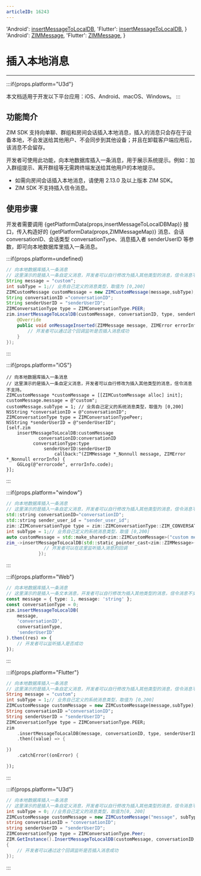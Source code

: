 ```yaml
---
articleID: 16243
---
```



  'Android': <a href='@insertMessageToLocalDB' target='_blank'>insertMessageToLocalDB</a>,
  'Flutter': <a href='https://pub.dev/documentation/zego_zim/latest/zego_zim/ZIM/insertMessageToLocalDB.html' target='_blank'>insertMessageToLocalDB</a>,
}
  'Android': <a href='@-ZIMMessage' target='_blank'>ZIMMessage</a>,
  'Flutter': <a href='https://pub.dev/documentation/zego_zim/latest/zego_zim/ZIMMessage-class.html' target='_blank'>ZIMMessage</a>,
}



# 插入本地消息

- - -

:::if{props.platform="U3d"}

<Note title="说明">

本文档适用于开发以下平台应用：iOS、Android、macOS、Windows。
</Note>
:::

## 功能简介

ZIM SDK 支持向单聊、群组和房间会话插入本地消息，插入的消息只会存在于设备本地，不会发送给其他用户、不会同步到其他设备；并且在卸载客户端应用后，该消息不会留存。

开发者可使用此功能，向本地数据库插入一条消息，用于展示系统提示。例如：加入群组提示、离开群组等无需跨终端发送给其他用户的本地提示。

<Note title="说明">

- 如需向房间会话插入本地消息，请使用 2.13.0 及以上版本 ZIM SDK。
- ZIM SDK 不支持插入信令消息。
</Note>

## 使用步骤

开发者需要调用 {getPlatformData(props,insertMessageToLocalDBMap)} 接口，传入构造好的 {getPlatformData(props,ZIMMessageMap)} 消息、会话 conversationID、会话类型 conversationType、消息插入者 senderUserID 等参数，即可向本地数据库里插入一条消息。


:::if{props.platform=undefined}
<CodeGroup>

```java title="示例代码"
// 向本地数据库插入一条消息
// 这里演示的是插入一条自定义消息，开发者可以自行修改为插入其他类型的消息，信令消息不支持。
String message = "custom";
int subType = 1;// 业务自己定义的消息类型，取值为 [0,200]
ZIMCustomMessage customMessage = new ZIMCustomMessage(message,subType);
String conversationID ="conversationID";
String senderUserID = "senderUserID";
ZIMConversationType type = ZIMConversationType.PEER;
zim.insertMessageToLocalDB(customMessage, conversationID, type, senderUserID, new ZIMMessageInsertedCallback() {
    @Override
    public void onMessageInserted(ZIMMessage message, ZIMError errorInfo) {
        // 开发者可以通过这个回调监听是否插入消息成功
    }
});
```
</CodeGroup>

:::

:::if{props.platform="iOS"}
<CodeGroup>
```objc title="示例代码"
// 向本地数据库插入一条消息
// 这里演示的是插入一条自定义消息，开发者可以自行修改为插入其他类型的消息，信令消息不支持。
ZIMCustomMessage *customMessage = [[ZIMCustomMessage alloc] init];
customMessage.message = @"custom";
customMessage.subType = 1; // 业务自己定义的系统消息类型，取值为 [0,200]
NSString *conversationID = @"conversationID";
ZIMConversationType type = ZIMConversationTypePeer;
NSString *senderUserID = @"senderUserID";
[self.zim
    insertMessageToLocalDB:customMessage
            conversationID:conversationID
          conversationType:type
              senderUserID:senderUserID
                  callback:^(ZIMMessage *_Nonnull message, ZIMError *_Nonnull errorInfo) {
    GGLog(@"errorcode", errorInfo.code);
}];
```
</CodeGroup>

:::

:::if{props.platform="window"}
<CodeGroup>
```cpp title="示例代码"
// 向本地数据库插入一条消息
// 这里演示的是插入一条自定义消息，开发者可以自行修改为插入其他类型的消息，信令消息不支持。
std::string conversationID="conversationID";
std::string sender_user_id = "sender_user_id";
zim::ZIMConversationType type = zim::ZIMConversationType::ZIM_CONVERSATION_TYPE_PEER;
int subType = 1;// 业务自己定义的系统消息类型，取值 [0,200]
auto customMessage = std::make_shared<zim::ZIMCustomMessage>("custom message",subType);
zim_->insertMessageToLocalDB(std::static_pointer_cast<zim::ZIMMessage>(customMessage),conversationID, type, sender_user_id,[=](const std::shared_ptr<zim::ZIMMessage> &message,const zim::ZIMError &errorInfo) { 
              // 开发者可以在这里监听插入消息的回调
            });
```
</CodeGroup>
:::

:::if{props.platform="Web"}
<CodeGroup>
```typescript title="示例代码"
// 向本地数据库插入一条消息
// 这里演示的是插入一条文本消息，开发者可以自行修改为插入其他类型的消息，信令消息不支持。
const message = { type: 1, message: 'string' };
const conversationType = 0;
zim.insertMessageToLocalDB(
    message,
    'conversationID',
    conversationType,
    'senderUserID'
).then((res) => {
    // 开发者可以监听插入是否成功
});
```
</CodeGroup>
:::

:::if{props.platform="Flutter"}
<CodeGroup>
```dart title="示例代码"
// 向本地数据库插入一条消息
// 这里演示的是插入一条自定义消息，开发者可以自行修改为插入其他类型的消息，信令消息不支持。
String message = "custom";
int subType = 1;// 业务自己定义的系统消息类型，取值为 [0,200]
ZIMCustomMessage customMessage = new ZIMCustomMessage(message,subType);
String conversationID ="conversationID";
String senderUserID = "senderUserID";
ZIMConversationType type = ZIMConversationType.PEER;
zim
    .insertMessageToLocalDB(message, conversationID, type, senderUserID)
    .then((value) => {

})
    .catchError((onError) {

});
```

</CodeGroup>
:::

:::if{props.platform="U3d"}
<CodeGroup>
```c# title="示例代码"
// 向本地数据库插入一条消息
// 这里演示的是插入一条自定义消息，开发者可以自行修改为插入其他类型的消息，信令消息不支持。
int subType = 0; //业务自己定义的消息类型，取值为[0, 200]
ZIMCustomMessage customMessage = new ZIMCustomMessage("message", subType);
string conversationID = "conversationID";
string senderUserID = "senderUserID";
ZIMConversationType type = ZIMConversationType.Peer;
ZIM.GetInstance().InsertMessageToLocalDB(customMessage, conversationID, type, senderUserID, (ZIMMessage message, ZIMError errorInfo) => 
{
    // 开发者可以通过这个回调监听是否插入消息成功
});
```

</CodeGroup>
:::
